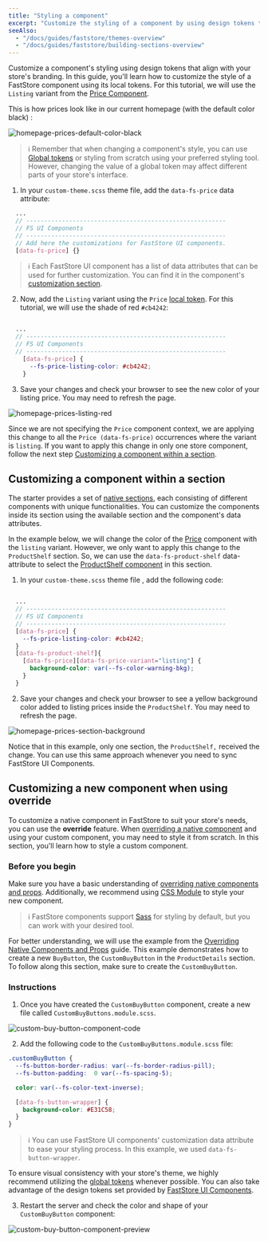 ```yaml
---
title: "Styling a component"
excerpt: "Customize the styling of a component by using design tokens that align with your store's branding."
seeAlso:
  - "/docs/guides/faststore/themes-overview"
  - "/docs/guides/faststore/building-sections-overview"
---
```


Customize a component's styling using design tokens that align with your store's branding. In this guide, you'll learn how to customize the style of a FastStore component using its local tokens. For this tutorial, we will use the `Listing` variant from the [Price Component](https://developers.vtex.com/docs/guides/faststore/atoms-price).

This is how prices look like in our current homepage (with the default color black) :

![homepage-prices-default-color-black](https://vtexhelp.vtexassets.com/assets/docs/src/homepage-prices-default___2751f604ab85b1dcfa47c942e318a7cd.png)

> ℹ️ Remember that when changing a component's style, you can use [Global tokens](https://developers.vtex.com/docs/guides/faststore/global-tokens-overview) or styling from scratch using your preferred styling tool. However, changing the value of a global token may affect different parts of your store's interface.

1. In your `custom-theme.scss` theme file, add the `data-fs-price` data attribute:

```scss src/themes/custom-theme.scss
  ...
  // --------------------------------------------------------
  // FS UI Components
  // --------------------------------------------------------
  // Add here the customizations for FastStore UI components.
  [data-fs-price] {}
```

> ℹ️ Each FastStore UI component has a list of data attributes that can be used for further customization. You can find it in the component's [customization section](https://developers.vtex.com/docs/guides/faststore/atoms-price#customization).

2. Now, add the `Listing` variant using the `Price` [local token](https://developers.vtex.com/docs/guides/faststore/atoms-price#design-tokens). For this tutorial, we will use the shade of red `#cb4242`:

```scss src/themes/custom-theme.scss mark=6

  ...
  // --------------------------------------------------------
  // FS UI Components
  // --------------------------------------------------------
    [data-fs-price] {
      --fs-price-listing-color: #cb4242;
    }
```

3. Save your changes and check your browser to see the new color of your listing price. You may need to refresh the page.

![homepage-prices-listing-red](https://vtexhelp.vtexassets.com/assets/docs/src/homepage-prices-design-token-red___cd0b15da26d23e0d0f4a2bd68ae6ca14.png)

Since we are not specifying the `Price` component context, we are applying this change to all the `Price (data-fs-price)` occurrences where the variant is `listing`.
If you want to apply this change in only one store component, follow the next step [Customizing a component within a section](https://developers.vtex.com/docs/guides/faststore/using-themes-components#customizing-a-component-within-a-section).

## Customizing a component within a section

The starter provides a set of [native sections](https://developers.vtex.com/docs/guides/faststore/building-sections-list-of-native-sections), each consisting of different components with unique functionalities. You can customize the components inside its section using the available section and the component's data attributes.

In the example below, we will change the color of the [Price](https://developers.vtex.com/docs/guides/faststore/atoms-price#customization) component with the `listing` variant.
However, we only want to apply this change to the `ProductShelf` section. So, we can use the `data-fs-product-shelf` data-attribute to select the [ProductShelf component](https://developers.vtex.com/docs/guides/faststore/organisms-product-shelf#customization) in this section.

1. In your `custom-theme.scss` theme file , add the following code:

```scss src/themes/custom-theme.scss mark=8:12

  ...
  // --------------------------------------------------------
  // FS UI Components
  // --------------------------------------------------------
  [data-fs-price] {
    --fs-price-listing-color: #cb4242;
  }
  [data-fs-product-shelf]{
    [data-fs-price][data-fs-price-variant="listing"] {
      background-color: var(--fs-color-warning-bkg);
    }
  }
```

2. Save your changes and check your browser to see a yellow background color added to listing prices inside the `ProductShelf`. You may need to refresh the page.

![homepage-prices-section-background](https://vtexhelp.vtexassets.com/assets/docs/src/homepage-prices-section-background___a71b4bbf2239e560c8d61bf66cb6395d.png)

Notice that in this example, only one section, the `ProductShelf,` received the change. You can use this same approach whenever you need to sync FastStore UI Components.

## Customizing a new component when using override

To customize a native component in FastStore to suit your store's needs, you can use the **override** feature.
When [overriding a native component](https://developers.vtex.com/docs/guides/faststore/overrides-components-and-props-v1#overriding-a-native-component) and using your custom component,
you may need to style it from scratch. In this section, you'll learn how to style a custom component.

### Before you begin

Make sure you have a basic understanding of [overriding native components and props](https://developers.vtex.com/docs/guides/faststore/overrides-components-and-props-v1).
Additionally, we recommend using [CSS Module](https://nextjs.org/docs/app/building-your-application/styling/css-modules) to style your new component.

> ℹ️ FastStore components support [Sass](https://sass-lang.com/) for styling by default, but you can work with your desired tool.

For better understanding, we will use the example from the [Overriding Native Components and Props](https://developers.vtex.com/docs/guides/faststore/overrides-components-and-props-v1) guide.
This example demonstrates how to create a new `BuyButton`, the `CustomBuyButton` in the `ProductDetails` section.
To follow along this section, make sure to create the `CustomBuyButton`.

### Instructions

1. Once you have created the `CustomBuyButton` component, create a new file called `CustomBuyButtons.module.scss`.

![custom-buy-button-component-code](https://vtexhelp.vtexassets.com/assets/docs/src/custom-buy-button-component-code___25c01fd818e1fab4247e1f0f77df4186.png)

2. Add the following code to the `CustomBuyButtons.module.scss` file:

```scss CustomBuyButton.module.scss
.customBuyButton {
  --fs-button-border-radius: var(--fs-border-radius-pill);
  --fs-button-padding:  0 var(--fs-spacing-5);

  color: var(--fs-color-text-inverse);

  [data-fs-button-wrapper] {
    background-color: #E31C58;
  }
}
```

> ℹ️ You can use FastStore UI components' customization data attribute to ease your styling process. In this example, we used `data-fs-button-wrapper`.

To ensure visual consistency with your store's theme, we highly recommend utilizing the [global tokens](https://developers.vtex.com/docs/guides/faststore/global-tokens-overview) whenever possible. You can also take advantage of the design tokens set provided by [FastStore UI Components](https://developers.vtex.com/docs/guides/faststore/components-index).

3. Restart the server and check the color and shape of your `CustomBuyButton` component:

![custom-buy-button-component-preview](https://vtexhelp.vtexassets.com/assets/docs/src/custom-buy-button-component-preview___a8e5bb897bc16e41c8a7540ea7da25ec.png)
